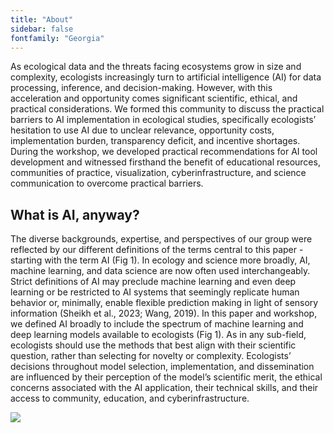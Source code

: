 ```yaml
---
title: "About"
sidebar: false 
fontfamily: "Georgia"
---
```


As ecological data and the threats facing ecosystems grow in size and complexity, ecologists increasingly turn to artificial intelligence (AI) for data processing, inference, and decision-making. However, with this acceleration and opportunity comes significant scientific, ethical, and practical considerations. We formed this community to discuss the practical barriers to AI implementation in ecological studies, specifically ecologists’ hesitation to use AI due to unclear relevance, opportunity costs, implementation burden, transparency deficit, and incentive shortages. During the workshop, we developed practical recommendations for AI tool development and witnessed firsthand the benefit of educational resources, communities of practice, visualization, cyberinfrastructure, and science communication to overcome practical barriers.

## What is AI, anyway?

The diverse backgrounds, expertise, and perspectives of our group were reflected by our different definitions of the terms central to this paper - starting with the term AI (Fig 1). In ecology and science more broadly, AI, machine learning, and data science are now often used interchangeably. Strict definitions of AI may preclude machine learning and even deep learning or be restricted to AI systems that seemingly replicate human behavior or, minimally, enable flexible prediction making in light of sensory information (Sheikh et al., 2023; Wang, 2019). In this paper and workshop, we defined AI broadly to include the spectrum of machine learning and deep learning models available to ecologists (Fig 1). As in any sub-field, ecologists should use the methods that best align with their scientific question, rather than selecting for novelty or complexity. Ecologists’ decisions throughout model selection, implementation, and dissemination are influenced by their perception of the model’s scientific merit, the ethical concerns associated with the AI application, their technical skills, and their access to community, education, and cyberinfrastructure.

![](media/figures/fig-01.png)